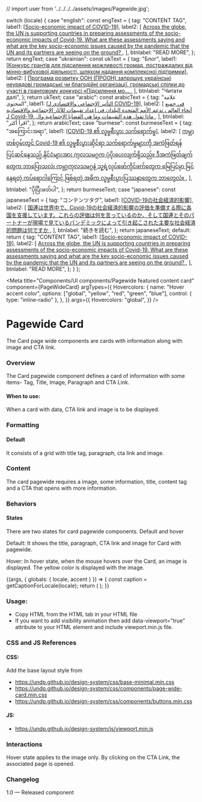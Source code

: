 // import user from '../../../../assets/images/Pagewide.jpg';

  switch (locale) {
    case "english":
      const engText = {
        tag: "CONTENT TAG",
        label1: [<a href="#">Socio-economic impact of COVID-19</a>],
        label2: [
          <a href="#">
            Across the globe, the UN is supporting countries in preparing
            assessments of the socio-economic impacts of Covid-19. What are
            these assessments saying and what are the key socio-economic issues
            caused by the pandemic that the UN and its partners are seeing on
            the ground?
          </a>,
        ],
        btnlabel: "READ MORE",
      };
      return engText;
    case "ukrainian":
      const ukText = {
        tag: "Блог",
        label1: [<a href="#">Конкурс грантів для підсилення можливості громад, постраждалих від мінно-вибухової діяльності, шляхом надання комплексної підтримки</a>],
        label2: [
          <a href="#">
            Програма розвитку ООН (ПРООН) запрошує українські неурядові громадські чи благодійні організації, громадські спілки до участі в грантовому конкурсі «Підсилення мо...
          </a>,
        ],
        btnlabel: "Читати далі",
      };
      return ukText;
    case "arabic":
      const arabicText = {
        tag: "علامة المحتوى",
        label1: [<a href="#">التأثير الاجتماعي والاقتصادي لـ COVID-19</a>],
        label2: [
          <a href="#">
            في جميع أنحاء العالم ، تدعم الأمم المتحدة البلدان في إعداد تقييمات
            للآثار الاجتماعية والاقتصادية لـ Covid-19. ماذا تقول هذه التقييمات
            وما هي القضايا الاجتماعية وال
          </a>,
        ],
        btnlabel: "اقرأ أكثر",
      };
      return arabicText;
    case "burmese":
      const burmeseText = {
        tag: "အကြောင်းအရာ",
        label1: [<a href="#">COVID-19 ၏ လူမှုစီးပွား သက်ရောက်မှု</a>],
        label2: [
          <a href="#">
            ကမ္ဘာတစ်ဝှမ်းတွင် Covid-19 ၏ လူမှုစီးပွားဆိုင်ရာ သက်ရောက်မှုများကို
            အကဲဖြတ်ရန် ပြင်ဆင်နေသည့် နိုင်ငံများအား ကုလသမဂ္ဂက
            ပံ့ပိုးပေးလျက်ရှိသည်။ ဒီအကဲဖြတ်ချက်တွေက ဘာပြောသလဲ၊ ကမ္ဘာ့ကုလသမဂ္ဂနဲ့
            သူ့ရဲ့လုပ်ဖော်ကိုင်ဖက်တွေက မြေပြင်မှာ မြင်နေရတဲ့ ကပ်ရောဂါကြောင့်
            ဖြစ်ရတဲ့ အဓိက လူမှုစီးပွားပြဿနာတွေက ဘာတွေလဲ။
          </a>,
        ],
        btnlabel: "ပိုပြီးဖတ်ပါ",
      };
      return burmeseText;
    case "japanese":
      const japaneseText = {
        tag: "コンテンツタグ",
        label1: [<a href="#">COVID-19の社会経済的影響</a>],
        label2: [
          <a href="#">
            国連は世界中で、Covid-19の社会経済的影響の評価を準備する際に各国を支援しています。これらの評価は何を言っているのか、そして国連とそのパートナーが現場で見ているパンデミックによって引き起こされた主要な社会経済的問題は何ですか
          </a>,
        ],
        btnlabel: "続きを読む",
      };
      return japaneseText;
    default:
      return {
        tag: "CONTENT TAG",
        label1: [<a href="#">Socio-economic impact of COVID-19</a>],
        label2: [
          <a href="#">
            Across the globe, the UN is supporting countries in preparing
            assessments of the socio-economic impacts of Covid-19. What are
            these assessments saying and what are the key socio-economic issues
            caused by the pandemic that the UN and its partners are seeing on
            the ground?
          </a>,
        ],
        btnlabel: "READ MORE",
      };
  }
};

<Meta
  title="Components/UI components/Pagewide featured content card"
  component={PageWideCard}
  argTypes={{
    Hovercolors: {
      name: "Hover accent color",
      options: ["global", "yellow", "red", "green", "blue"],
      control: { type: "inline-radio" },
    },
  }}
  args={{
    Hovercolors: "global",
  }}
/>

# Pagewide Card

The Card page wide components are cards with information along with image and CTA link.

### Overview

The Card pagewide component defines a card of information with some items- Tag, Title, Image, Paragraph and CTA Link.

#### When to use:

When a card with data, CTA link and image is to be displayed.

### Formatting

#### Default

It consists of a grid with title tag, paragraph, cta link and image.

### Content

The card pagewide requires a image, some information, title, content tag and a CTA that opens with more information.

### Behaviors

#### States

There are two states for card pagewide components. Default and hover

Default: It shows the title, paragraph, CTA link and image for Card with pagewide.

Hover: In hover state, when the mouse hovers over the Card, an image is displayed. The yellow color is displayed with the image.

<Canvas>
  <Story
    name="Pagewide featured content card"
    parameters={{
      chromatic: { viewports: process.env.CHROMATIC_VIEWPORTS },
    }}
  >
    {(args, { globals: { locale, accent } }) => {
      const caption = getCaptionForLocale(locale);
      return (
        <PageWideCard
          label={caption.tag}
          title={caption.label1}
          paragraph={caption.label2}
          button={caption.btnlabel}
          {...args}
        ></PageWideCard>
      );
    }}
  </Story>
</Canvas>

### Usage:

- Copy HTML from the HTML tab in your HTML file
- If you want to add visibility animation then add data-viewport=”true” attribute to your HTML element and include viewport.min.js file.

### CSS and JS References

#### CSS:

Add the base layout style from

- https://undp.github.io/design-system/css/base-minimal.min.css
- https://undp.github.io/design-system/css/components/page-wide-card.min.css
- https://undp.github.io/design-system/css/components/buttons.min.css

#### JS:

- https://undp.github.io/design-system/js/viewport.min.js

### Interactions

Hover state applies to the image only.
By clicking on the CTA Link, the associated page is opened.

### Changelog

1.0 — Released component
